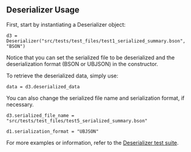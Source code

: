 == Deserializer Usage ==

First, start by instantiating a Deserializer object:

<code> d3 = Deserializer("src/tests/test_files/test1_serialized_summary.bson", "BSON") </code>

Notice that you can set the serialized file to be deserialized and the deserialization format (BSON
or UBJSON) in the constructor.

To retrieve the deserialized data, simply use:

<code> data = d3.deserialized_data </code>

You can also change the serialized file name and serialization format, if necessary.

<code> d3.serialized_file_name = "src/tests/test_files/test5_serialized_summary.bson" </code>

<code> d1.serialization_format = "UBJSON" </code>

For more examples or information, refer to the
[[../src/tests/test_suite.py|Deserializer test suite]].
